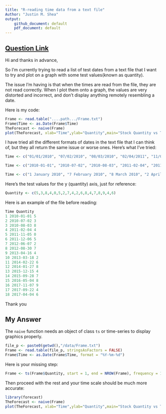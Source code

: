 ```yaml
---
title: "R-reading time data from a text file"
Author: "Justin M. Shea"
output: 
    github_document: default
    pdf_document: default
---
```


## [Question Link](https://stackoverflow.com/questions/45537853/r-reading-time-data-from-a-text-file/45538058#45538058)

Hi and thanks in advance,

So I'm currently trying to read a list of test dates from a text file that I want to try and plot on a graph with some test values(known as quantity).

The issue I'm having is that when the times are read from the file, they are not read correctly. When I plot them onto a graph, the values are very distorted and incorrect, and don't display anything remotely resembling a date.

Here is my code:

```r
Frame <- read.table("....path.../Frame.txt")
Frame$Time <- as.Date(Frame$Time)
TheForecast <- naive(Frame)
plot(TheForecast, xlab="Time",ylab="Quantity",main="Stock Quantity vs Time",type='l')
```

I have tried all the different formats of dates in the text file that I can think of, but they all return the same issue or worse ones. Here's what I've tried:

```r
Time <- c("01/01/2010", "07/02/2010", "08/03/2010", "02/04/2011", "11/05/2011", "12/06/2011", "06/07/2012", "08/30/2012", "04/16/2013", "03/18/2013", "02/22/2014", "01/27/2014", "12/15/2015", "09/28/2015", "05/04/2016", "11/07/2017", "09/22/2017", "04/04/2017")

Time <- c("2010-01-01", "2010-07-02", "2010-08-03", "2011-02-04", "2011-11-05", "2011-12-06", "2012-06-07", "2012-08-30", "2013-04-16", "2013-03-18", "2014-02-22", "2014-01-27", "2015-12-15", "2015-09-28", "2016-05-04", "2017-11-07", "2017-09-22", "2017-04-04")

Time <- c("1 January 2010", "7 February 2010", "8 March 2010", "2 April 2011", "11 May 2011", "12 June 2011", "6 July 2012", "30 August 2012", "16 April 2013", "18 March 2013", "22 February 2014", "27 January 2014", "15 December 2015", "28 September 2015", "4 May 2016", "7 November 2017", "22 September 2017", "4 April 2017")

```

\newpage

Here's the test values for the y (quantity) axis, just for reference:

```r
Quantity <- c(5,3,8,4,0,5,2,7,4,2,6,8,4,7,8,9,4,6)
```



Here is an example of the file before reading:

```r
Time Quantity
1 2010-01-01 5
2 2010-07-02 3
3 2010-08-03 8
4 2011-02-04 4
5 2011-11-05 0
6 2011-12-06 5
7 2012-06-07 2
8 2012-08-30 7
9 2013-04-16 4
10 2013-03-18 2
11 2014-02-22 6
12 2014-01-27 8
13 2015-12-15 4
14 2015-09-28 7
15 2016-05-04 8
16 2017-11-07 9
17 2017-09-22 4
18 2017-04-04 6
```

Thank you

\newpage

## My Answer

The `naive` function needs an object of class `ts` or time-series to display graphics properly.

```r
file_p <- paste0(getwd(),"/data/Frame.txt")
Frame <- read.table(file_p, stringsAsFactors = FALSE)
Frame$Time <- as.Date(Frame$Time, format = "%Y-%m-%d")
```

Here is your missing step:

```r
Frame <- ts(Frame$Quantity, start = 1, end = NROW(Frame), frequency = 1)
```

Then proceed with the rest and your time scale should be much more accurate:

```r
library(forecast)
TheForecast <- naive(Frame)
plot(TheForecast, xlab="Time",ylab="Quantity",main="Stock Quantity vs Time",type='l')
```

